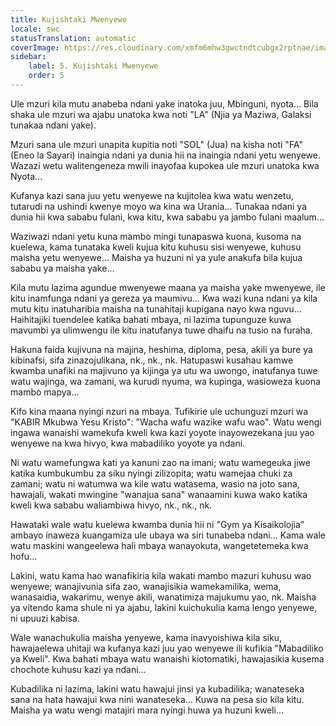 ```yaml
---
title: Kujishtaki Mwenyewe
locale: swc
statusTranslation: automatic
coverImage: https://res.cloudinary.com/xmfm6mhw3gwctndtcubgx2rptnae/image/upload/v1740468922/small_cover_tratado_de_psicologia_revolucionaria_a4c0dca4e0.webp
sidebar:
    label: 5. Kujishtaki Mwenyewe
    order: 5
---
```

Ule mzuri kila mutu anabeba ndani yake inatoka juu, Mbinguni, nyota... Bila shaka ule mzuri wa ajabu unatoka kwa noti "LA" (Njia ya Maziwa, Galaksi tunakaa ndani yake).

Mzuri sana ule mzuri unapita kupitia noti "SOL" (Jua) na kisha noti "FA" (Eneo la Sayari) inaingia ndani ya dunia hii na inaingia ndani yetu wenyewe. Wazazi wetu walitengeneza mwili inayofaa kupokea ule mzuri unatoka kwa Nyota...

Kufanya kazi sana juu yetu wenyewe na kujitolea kwa watu wenzetu, tutarudi na ushindi kwenye moyo wa kina wa Urania... Tunakaa ndani ya dunia hii kwa sababu fulani, kwa kitu, kwa sababu ya jambo fulani maalum...

Waziwazi ndani yetu kuna mambo mingi tunapaswa kuona, kusoma na kuelewa, kama tunataka kweli kujua kitu kuhusu sisi wenyewe, kuhusu maisha yetu wenyewe... Maisha ya huzuni ni ya yule anakufa bila kujua sababu ya maisha yake...

Kila mutu lazima agundue mwenyewe maana ya maisha yake mwenyewe, ile kitu inamfunga ndani ya gereza ya maumivu... Kwa wazi kuna ndani ya kila mutu kitu inatuharibia maisha na tunahitaji kupigana nayo kwa nguvu... Haihitajiki tuendelee katika bahati mbaya, ni lazima tupunguze kuwa mavumbi ya ulimwengu ile kitu inatufanya tuwe dhaifu na tusio na furaha.

Hakuna faida kujivuna na majina, heshima, diploma, pesa, akili ya bure ya kibinafsi, sifa zinazojulikana, nk., nk., nk. Hatupaswi kusahau kamwe kwamba unafiki na majivuno ya kijinga ya utu wa uwongo, inatufanya tuwe watu wajinga, wa zamani, wa kurudi nyuma, wa kupinga, wasioweza kuona mambo mapya...

Kifo kina maana nyingi nzuri na mbaya. Tufikirie ule uchunguzi mzuri wa "KABIR Mkubwa Yesu Kristo": "Wacha wafu wazike wafu wao". Watu wengi ingawa wanaishi wamekufa kweli kwa kazi yoyote inayowezekana juu yao wenyewe na kwa hivyo, kwa mabadiliko yoyote ya ndani.

Ni watu wamefungwa kati ya kanuni zao na imani; watu wamegeuka jiwe katika kumbukumbu za siku nyingi zilizopita; watu wamejaa chuki za zamani; watu ni watumwa wa kile watu watasema, wasio na joto sana, hawajali, wakati mwingine "wanajua sana" wanaamini kuwa wako katika kweli kwa sababu waliambiwa hivyo, nk., nk., nk.

Hawataki wale watu kuelewa kwamba dunia hii ni "Gym ya Kisaikolojia" ambayo inaweza kuangamiza ule ubaya wa siri tunabeba ndani... Kama wale watu maskini wangeelewa hali mbaya wanayokuta, wangetetemeka kwa hofu...

Lakini, watu kama hao wanafikiria kila wakati mambo mazuri kuhusu wao wenyewe; wanajivunia sifa zao, wanajisikia wamekamilika, wema, wanasaidia, wakarimu, wenye akili, wanatimiza majukumu yao, nk. Maisha ya vitendo kama shule ni ya ajabu, lakini kuichukulia kama lengo yenyewe, ni upuuzi kabisa.

Wale wanachukulia maisha yenyewe, kama inavyoishiwa kila siku, hawajaelewa uhitaji wa kufanya kazi juu yao wenyewe ili kufikia "Mabadiliko ya Kweli". Kwa bahati mbaya watu wanaishi kiotomatiki, hawajasikia kusema chochote kuhusu kazi ya ndani...

Kubadilika ni lazima, lakini watu hawajui jinsi ya kubadilika; wanateseka sana na hata hawajui kwa nini wanateseka... Kuwa na pesa sio kila kitu. Maisha ya watu wengi matajiri mara nyingi huwa ya huzuni kweli...

